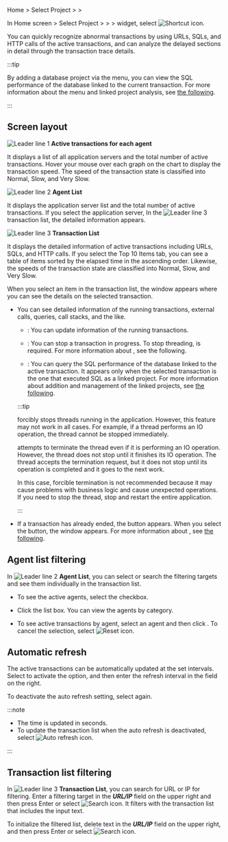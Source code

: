 <InDoc product="java">

Home &gt; Select Project &gt; <Cmdname sid="dashboard" className="uitext" /> &gt; <Cmdname sid="AA002" className="uitext" />

</InDoc>

<Xclude product="java">

In Home screen &gt; Select Project &gt; <Cmdname sid="dashboard" className="uitext" /> &gt; <Cmdname sid="appDashboard" className="uitext" /> &gt; <Cmdname sid="AA002" className="uitext" /> widget, select ![Shortcut icon](/img/right-arrow.svg).

</Xclude>

You can quickly recognize abnormal transactions by using URLs, SQLs, and HTTP calls of the active transactions, and can analyze the delayed sections in detail through the transaction trace details.

<InDoc product="java">

:::tip

By adding a database project via the <Cmdname sid="side_correlatedProjectManagement" className="uitext" /> menu, you can view the SQL performance of the database linked to the current transaction. For more information about the <Cmdname sid="side_correlatedProjectManagement" className="uitext" /> menu and linked project analysis, see [the following](linked-projects).

:::

</InDoc>

## Screen layout

<ImgLang img='dashboard-active-transaction.png' desc='Active transaction' />

![Leader line 1](/img/number-01.png) **Active transactions for each agent**

It displays a list of all application servers and the total number of active transactions. Hover your mouse over each graph on the chart to display the transaction speed. The speed of the transaction state is classified into <span class='normal'>Normal</span>, <span class='slow'>Slow</span>, and <span class='vslow'>Very Slow</span>.

![Leader line 2](/img/number-02.png) **Agent List**

It displays the application server list and the total number of active transactions. If you select the application server, In the ![Leader line 3](/img/number-03.png) transaction list, the detailed information appears.

![Leader line 3](/img/number-03.png) **Transaction List**

It displays the detailed information of active transactions including URLs, SQLs, and HTTP calls. If you select the Top 10 Items tab, you can see a table of items sorted by the elapsed time in the ascending order. Likewise, the speeds of the transaction state are classified into <span class='normal'>Normal</span>, <span class='slow'>Slow</span>, and <span class='vslow'>Very Slow</span>.

<InDoc product='java'>

When you select an item in the transaction list, the <Cmdname sid="active_transaction" className="uitext" /> window appears where you can see the details on the selected transaction.

<ImgLang img='dashboard-active-transaction-details.png' desc='Active Transaction' />

- You can see detailed information of the running transactions, external calls, queries, call stacks, and the like.

  - <Cmdname sid="refresh_all" className="uitext" />: You can update information of the running transactions.

  - <Cmdname sid="stop_thread" className="uitext" />: You can stop a transaction in progress. To stop threading, <Cmdname sid="secret_key" className="uitext" /> is required. For more information about <Cmdname sid="secret_key" className="uitext" />, see <Link to="install-agent#security">the following</Link>.

  - <Cmdname sid="BTN08518" className="uitext" />: You can query the SQL performance of the database linked to the active transaction. It appears only when the selected transaction is the one that executed SQL as a linked project. For more information about addition and management of the linked projects, see [the following](linked-projects).

  :::tip

  <Cmdname sid="stop_thread" className="uitext" /> forcibly stops threads running in the application. However, this feature may not work in all cases. For example, if a thread performs an IO operation, the thread cannot be stopped immediately.

  <Cmdname sid="stop_thread" className="uitext" /> attempts to terminate the thread even if it is performing an IO operation. However, the thread does not stop until it finishes its IO operation. The thread accepts the termination request, but it does not stop until its operation is completed and it goes to the next work.

  In this case, forcible termination is not recommended because it may cause problems with business logic and cause unexpected operations. If you need to stop the thread, stop and restart the entire application.

  :::

- If a transaction has already ended, the <Cmdname sid="show_trace" className="uitext" /> button appears. When you select the button, the <Cmdname sid="TTL06527" className="uitext" /> window appears. For more information about <Cmdname sid="TTL06527" className="uitext" />, see [the following](trs-profile#transaction-info).

</InDoc>

## Agent list filtering

In ![Leader line 2](/img/number-02.png) **Agent List**, you can select or search the filtering targets and see them individually in the transaction list. 

- To see the active agents, select the <Cmdname sid="active_only" className="uitext" /> checkbox.

- Click the <Cmdname sid="all_agents" className="uitext" /> list box. You can view the agents by category.

- To see active transactions by agent, select an agent and then click <Cmdname sid="apply" className="uitext" />. To cancel the selection, select ![Reset icon](/img/ico-reset.svg).

## Automatic refresh

The active transactions can be automatically updated at the set intervals. Select <Cmdname sid="auto_refresh_sec" className="uitext" /> to activate the option, and then enter the refresh interval in the field on the right.

To deactivate the auto refresh setting, select <Cmdname sid="auto_refresh_sec" className="uitext" /> again.

:::note

- The time is updated in seconds.
- To update the transaction list when the auto refresh is deactivated, select ![Auto refresh icon](/img/ico-refresh.png).

:::

## Transaction list filtering

In ![Leader line 3](/img/number-03.png) **Transaction List**, you can search for URL or IP for filtering. Enter a filtering target in the **_URL/IP_** field on the upper right and then press Enter or select ![Search icon](/img/ico-search.svg). It filters with the transaction list that includes the input text.

To initialize the filtered list, delete text in the **_URL/IP_** field on the upper right, and then press Enter or select ![Search icon](/img/ico-search.svg).
